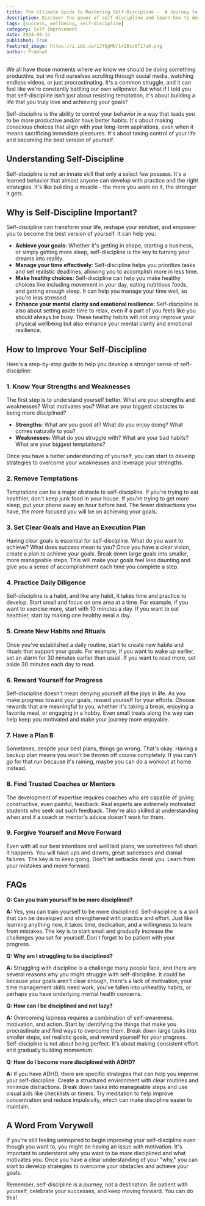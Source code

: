 ```yaml
---
title: The Ultimate Guide to Mastering Self-Discipline -  A Journey to a More Fulfilling Life
description: Discover the power of self-discipline and learn how to develop this essential skill. This comprehensive guide provides actionable steps, practical tips, and insightful strategies to help you overcome procrastination, achieve your goals, and live a more fulfilling life.
tags: [success, wellbeing, self-discipline]
category: Self-Improvement
date: 2024-08-14
published: True
featured_image: https://i.ibb.co/1JY6pMN/1428cc6f17a0.png
author: Prabhat
---
```



We all have those moments where we know we should be doing something productive, but we find ourselves scrolling through social media, watching endless videos, or just procrastinating. It's a common struggle, and it can feel like we're constantly battling our own willpower. But what if I told you that self-discipline isn't just about resisting temptation, it's about building a life that you truly love and achieving your goals?

Self-discipline is the ability to control your behavior in a way that leads you to be more productive and/or have better habits. It's about making conscious choices that align with your long-term aspirations, even when it means sacrificing immediate pleasures. It's about taking control of your life and becoming the best version of yourself.

## Understanding Self-Discipline

Self-discipline is not an innate skill that only a select few possess. It's a learned behavior that almost anyone can develop with practice and the right strategies. It's like building a muscle - the more you work on it, the stronger it gets.

## Why is Self-Discipline Important?

Self-discipline can transform your life, reshape your mindset, and empower you to become the best version of yourself. It can help you:

* **Achieve your goals:** Whether it's getting in shape, starting a business, or simply getting more sleep, self-discipline is the key to turning your dreams into reality.
* **Manage your time effectively:** Self-discipline helps you prioritize tasks and set realistic deadlines, allowing you to accomplish more in less time.
* **Make healthy choices:** Self-discipline can help you make healthy choices like including movement in your day, eating nutritious foods, and getting enough sleep. It can help you manage your time well, so you're less stressed.
* **Enhance your mental clarity and emotional resilience:** Self-discipline is also about setting aside time to relax, even if a part of you feels like you should always be busy. These healthy habits will not only improve your physical wellbeing but also enhance your mental clarity and emotional resilience.

## How to Improve Your Self-Discipline

Here's a step-by-step guide to help you develop a stronger sense of self-discipline:

### 1. Know Your Strengths and Weaknesses

The first step is to understand yourself better. What are your strengths and weaknesses? What motivates you? What are your biggest obstacles to being more disciplined?

* **Strengths:** What are you good at? What do you enjoy doing? What comes naturally to you?
* **Weaknesses:** What do you struggle with? What are your bad habits? What are your biggest temptations?

Once you have a better understanding of yourself, you can start to develop strategies to overcome your weaknesses and leverage your strengths.

### 2. Remove Temptations

Temptations can be a major obstacle to self-discipline. If you're trying to eat healthier, don't keep junk food in your house. If you're trying to get more sleep, put your phone away an hour before bed. The fewer distractions you have, the more focused you will be on achieving your goals.

### 3. Set Clear Goals and Have an Execution Plan

Having clear goals is essential for self-discipline. What do you want to achieve? What does success mean to you? Once you have a clear vision, create a plan to achieve your goals. Break down large goals into smaller, more manageable steps. This will make your goals feel less daunting and give you a sense of accomplishment each time you complete a step.

### 4. Practice Daily Diligence

Self-discipline is a habit, and like any habit, it takes time and practice to develop. Start small and focus on one area at a time. For example, if you want to exercise more, start with 10 minutes a day. If you want to eat healthier, start by making one healthy meal a day.

### 5. Create New Habits and Rituals

Once you've established a daily routine, start to create new habits and rituals that support your goals. For example, if you want to wake up earlier, set an alarm for 30 minutes earlier than usual. If you want to read more, set aside 30 minutes each day to read.

### 6. Reward Yourself for Progress

Self-discipline doesn't mean denying yourself all the joys in life. As you make progress toward your goals, reward yourself for your efforts. Choose rewards that are meaningful to you, whether it's taking a break, enjoying a favorite meal, or engaging in a hobby. Even small treats along the way can help keep you motivated and make your journey more enjoyable.

### 7. Have a Plan B

Sometimes, despite your best plans, things go wrong. That's okay. Having a backup plan means you won't be thrown off course completely. If you can't go for that run because it's raining, maybe you can do a workout at home instead.

### 8. Find Trusted Coaches or Mentors

The development of expertise requires coaches who are capable of giving constructive, even painful, feedback. Real experts are extremely motivated students who seek out such feedback. They're also skilled at understanding when and if a coach or mentor's advice doesn't work for them.

### 9. Forgive Yourself and Move Forward

Even with all our best intentions and well laid plans, we sometimes fall short. It happens. You will have ups and downs, great successes and dismal failures. The key is to keep going. Don't let setbacks derail you. Learn from your mistakes and move forward.

##  FAQs

**Q: Can you train yourself to be more disciplined?**

**A:** Yes, you can train yourself to be more disciplined. Self-discipline is a skill that can be developed and strengthened with practice and effort. Just like learning anything new, it takes time, dedication, and a willingness to learn from mistakes. The key is to start small and gradually increase the challenges you set for yourself. Don't forget to be patient with your progress.

**Q: Why am I struggling to be disciplined?**

**A:** Struggling with discipline is a challenge many people face, and there are several reasons why you might struggle with self-discipline. It could be because your goals aren't clear enough, there's a lack of motivation, your time management skills need work, you've fallen into unhealthy habits, or perhaps you have underlying mental health concerns.

**Q: How can I be disciplined and not lazy?**

**A:** Overcoming laziness requires a combination of self-awareness, motivation, and action. Start by identifying the things that make you procrastinate and find ways to overcome them. Break down large tasks into smaller steps, set realistic goals, and reward yourself for your progress. Self-discipline is not about being perfect. It's about making consistent effort and gradually building momentum.

**Q: How do I become more disciplined with ADHD?**

**A:** If you have ADHD, there are specific strategies that can help you improve your self-discipline. Create a structured environment with clear routines and minimize distractions. Break down tasks into manageable steps and use visual aids like checklists or timers. Try meditation to help improve concentration and reduce impulsivity, which can make discipline easier to maintain.

## A Word From Verywell

If you're still feeling uninspired to begin improving your self-discipline even though you want to, you might be having an issue with motivation. It's important to understand why you want to be more disciplined and what motivates you. Once you have a clear understanding of your "why," you can start to develop strategies to overcome your obstacles and achieve your goals.

Remember, self-discipline is a journey, not a destination. Be patient with yourself, celebrate your successes, and keep moving forward. You can do this!
